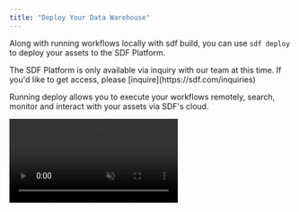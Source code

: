 ```yaml
---
title: "Deploy Your Data Warehouse"
---
```


Along with running workflows locally with sdf build, you can use `sdf deploy` to deploy your assets to the SDF Platform.

<Note>
The SDF Platform is only available via inquiry with our team at this time. If you'd like to get access, please [inquire](https://sdf.com/inquiries)
</Note>

Running deploy allows you to execute your workflows remotely, search, monitor and interact with your assets via SDF's cloud.

<video autoPlay muted src="https://cdn.sdf.com/vid/lineage-vid.mov" />

## What is Deploy?

SDF Deploy is just like running `sdf compile`, but with the intention of deploying your assets to the SDF Platform.

<Info>
Before you can deploy your assets to the SDF Platform, you'll need to authenticate with the platform. Follow our guide on [authentication](/guide/authentication) to get started.
</Info>

## Deploying Your Workspace

Deploying your workspace is easy. All of the flags associated with the [sdf compile](/reference/sdf-cli#sdf-compile) also work with deploy, but deploy has a few extra functionalities and tweaks to watch out for. Let's take a look at the following example:

> First, we'll [authenticate with platform](/guide/authentication).
```shell
sdf auth login
```

> Next, let's create a sample project with the sample `deploy_sample`
```shell
sdf new deploy_sample
```

> Next, let's take a look at the workspace.sdf.yml file
```yaml
workspace:
  name: hello
  edition: "1.1"
  includes:
     - path: src/
```
> You'll notice that `name` is required. The `name` field is the name of your workspace.

> Now, let's deploy our assets to the SDF Platform
```shell
sdf push
```
